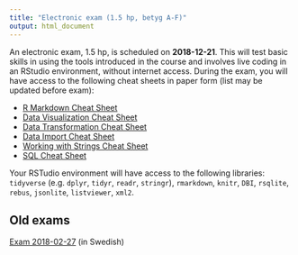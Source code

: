 ```yaml
---
title: "Electronic exam (1.5 hp, betyg A-F)"
output: html_document
---
```


An electronic exam,  1.5 hp, is scheduled on  **2018-12-21**. This will test basic skills in using the tools introduced in the course and involves live coding in an RStudio environment, without internet access. During the exam, you will have access to the following cheat sheets in paper form (list may be updated before exam):


* [R Markdown Cheat Sheet](https://github.com/rstudio/cheatsheets/raw/master/rmarkdown-2.0.pdf)
* [Data Visualization Cheat Sheet](https://github.com/rstudio/cheatsheets/raw/master/data-visualization-2.1.pdf)
* [Data Transformation Cheat Sheet](https://github.com/rstudio/cheatsheets/raw/master/data-transformation.pdf)
* [Data Import Cheat Sheet](https://github.com/rstudio/cheatsheets/raw/master/data-import.pdf)
* [Working with Strings Cheat Sheet](https://github.com/rstudio/cheatsheets/raw/master/strings.pdf)
* [SQL Cheat Sheet](http://files.zeroturnaround.com/pdf/zt_sql_cheat_sheet.pdf)

Your RSTudio environment will have access to the following libraries:
`tidyverse` (e.g. `dplyr`, `tidyr`, `readr`, `stringr`), `rmarkdown`, `knitr`, `DBI`, `rsqlite`, `rebus`, `jsonlite`, `listviewer`, `xml2`.

## Old exams

[Exam 2018-02-27](https://github.com/MT5013-HT18/Exam_20180227) (in Swedish)
